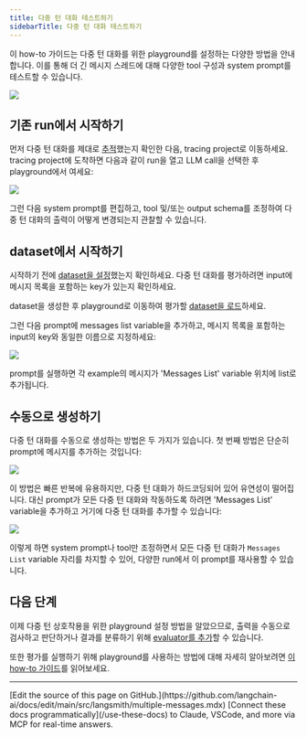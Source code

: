 ```yaml
---
title: 다중 턴 대화 테스트하기
sidebarTitle: 다중 턴 대화 테스트하기
---
```


이 how-to 가이드는 다중 턴 대화를 위한 playground를 설정하는 다양한 방법을 안내합니다. 이를 통해 더 긴 메시지 스레드에 대해 다양한 tool 구성과 system prompt를 테스트할 수 있습니다.

![](/langsmith/images/multiturn-diagram.png)

## 기존 run에서 시작하기

먼저 다중 턴 대화를 제대로 [추적](/langsmith/observability)했는지 확인한 다음, tracing project로 이동하세요. tracing project에 도착하면 다음과 같이 run을 열고 LLM call을 선택한 후 playground에서 여세요:

![](/langsmith/images/multiturn-from-run.gif)

그런 다음 system prompt를 편집하고, tool 및/또는 output schema를 조정하여 다중 턴 대화의 출력이 어떻게 변경되는지 관찰할 수 있습니다.

## dataset에서 시작하기

시작하기 전에 [dataset을 설정](/langsmith/manage-datasets-in-application)했는지 확인하세요. 다중 턴 대화를 평가하려면 input에 메시지 목록을 포함하는 key가 있는지 확인하세요.

dataset을 생성한 후 playground로 이동하여 평가할 [dataset을 로드](/langsmith/manage-datasets-in-application#from-the-prompt-playground)하세요.

그런 다음 prompt에 messages list variable을 추가하고, 메시지 목록을 포함하는 input의 key와 동일한 이름으로 지정하세요:

![](/langsmith/images/multiturn-from-dataset.gif)

prompt를 실행하면 각 example의 메시지가 'Messages List' variable 위치에 list로 추가됩니다.

## 수동으로 생성하기

다중 턴 대화를 수동으로 생성하는 방법은 두 가지가 있습니다. 첫 번째 방법은 단순히 prompt에 메시지를 추가하는 것입니다:

![](/langsmith/images/multiturn-manual.gif)

이 방법은 빠른 반복에 유용하지만, 다중 턴 대화가 하드코딩되어 있어 유연성이 떨어집니다. 대신 prompt가 모든 다중 턴 대화와 작동하도록 하려면 'Messages List' variable을 추가하고 거기에 다중 턴 대화를 추가할 수 있습니다:

![](/langsmith/images/multiturn-manual-list.gif)

이렇게 하면 system prompt나 tool만 조정하면서 모든 다중 턴 대화가 `Messages List` variable 자리를 차지할 수 있어, 다양한 run에서 이 prompt를 재사용할 수 있습니다.

## 다음 단계

이제 다중 턴 상호작용을 위한 playground 설정 방법을 알았으므로, 출력을 수동으로 검사하고 판단하거나 결과를 분류하기 위해 [evaluator를 추가](/langsmith/code-evaluator)할 수 있습니다.

또한 평가를 실행하기 위해 playground를 사용하는 방법에 대해 자세히 알아보려면 [이 how-to 가이드](/langsmith/create-a-prompt)를 읽어보세요.

---

<Callout icon="pen-to-square" iconType="regular">
    [Edit the source of this page on GitHub.](https://github.com/langchain-ai/docs/edit/main/src/langsmith/multiple-messages.mdx)
</Callout>
<Tip icon="terminal" iconType="regular">
    [Connect these docs programmatically](/use-these-docs) to Claude, VSCode, and more via MCP for    real-time answers.
</Tip>
